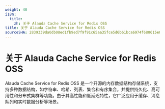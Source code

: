 ```yaml
---
weight: 40
i18n:
  title:
    zh: 关于 Alauda Cache Service for Redis OSS
title: 关于 Alauda Cache Service for Redis OSS
sourceSHA: 2839339da0db08ed1fb9ed7f9f91c65aa35fce5d6b61bca6974f680615e8ac21
---
```


# 关于 Alauda Cache Service for Redis OSS

Alauda Cache Service for Redis OSS 是一个开源的内存数据结构存储系统，支持多种数据结构，如字符串、哈希、列表、集合和有序集合，并提供持久化、高可用性和分布式集群等功能。由于其高性能和低延迟特性，它广泛应用于缓存、消息队列和实时数据分析等场景。

<ExternalSite name="redis" href="/intro" />
